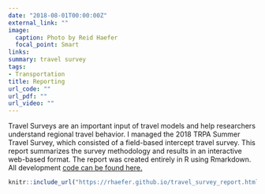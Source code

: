 ```yaml
---
date: "2018-08-01T00:00:00Z"
external_link: ""
image:
  caption: Photo by Reid Haefer
  focal_point: Smart
links:
summary: travel survey
tags:
- Transportation
title: Reporting
url_code: ""
url_pdf: ""
url_video: ""
---
```


Travel Surveys are an important input of travel models and help researchers understand regional travel behavior. I managed the 2018 TRPA Summer Travel Survey, which consisted of a field-based intercept travel survey. This report summarizes the survey methodology and results in an interactive web-based format. The report was created entirely in R using Rmarkdown. All development [code can be found here.](https://github.com/trpa-reid/travel_survey/blob/master/travel_survey_report.Rmd)

```r
knitr::include_url("https://rhaefer.github.io/travel_survey_report.html", height="800px")
```
